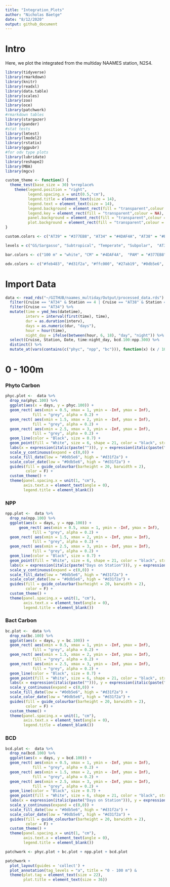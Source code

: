 ```yaml
---
title: "Integration_Plots"
author: "Nicholas Baetge"
date: "8/12/2020"
output: github_document
---
```


# Intro

Here, we plot the integrated from the multiday NAAMES station, N2S4.

```r
library(tidyverse) 
library(rmarkdown)
library(knitr)
library(readxl)
library(data.table) 
library(scales)
library(zoo)
library(oce)
library(patchwork)
#rmarkdown tables
library(stargazer)
library(pander)
#stat tests
library(lmtest)
library(lmodel2)
library(rstatix)
library(ggpubr)
#for odv type plots
library(lubridate)
library(reshape2)
library(MBA)
library(mgcv)

custom_theme <- function() {
  theme_test(base_size = 30) %+replace%
    theme(legend.position = "right",
          legend.spacing.x = unit(0.5,"cm"),
          legend.title = element_text(size = 14),
          legend.text = element_text(size = 14),
          legend.background = element_rect(fill = "transparent",colour = NA),
          legend.key = element_rect(fill = "transparent",colour = NA),
          panel.background = element_rect(fill = "transparent",colour = NA),
          plot.background = element_rect(fill = "transparent",colour = NA)) 
}

custom.colors <- c("AT39" = "#377EB8", "AT34" = "#4DAF4A", "AT38" = "#E41A1C", "AT32" = "#FF7F00", "Temperate" = "#A6CEE3", "Subpolar" = "#377EB8", "Subtropical" = "#FB9A99", "GS/Sargasso" = "#E41A1C", "Early Spring" = "#377EB8", "Late Spring" = "#4DAF4A","Early Autumn" = "#E41A1C", "Summer" = "#E41A1C", "Late Autumn" = "#FF7F00", "Gv2_2019" = "#377EB8", "WOA18_MN" = "#4DAF4A", "WOA18_AN" = "#E41A1C")

levels = c("GS/Sargasso", "Subtropical", "Temperate", "Subpolar",  "AT39-6", "AT34", "AT38", "AT32","South", "North", "Early Spring", "Late Spring","Early Autumn",  "Summer", "Late Autumn", "Gv2_2019", "WOA18_MN", "WOA18_AN","Nov", "Nov sd", "Dec", "Dec sd", "Jan", "Jan sd", "Feb", "Feb sd", "Mar", "Mar sd", "Apr", "Apr sd",  "Cruise", "ARGO")

bar.colors <- c("100 m" = "white", "CM" = "#4DAF4A",  "PAM" = "#377EB8")

odv.colors <- c("#feb483", "#d31f2a", "#ffc000", "#27ab19", "#0db5e6", "#7139fe", "#d16cfa")
```

# Import Data

```r
data <- read_rds("~/GITHUB/naames_multiday/Output/processed_data.rds") %>% 
  filter(Cruise == "AT34" & Station == 4 | Cruise == "AT38" & Station == 6) %>% 
  filter(Cruise == "AT34") %>% 
  mutate(time = ymd_hms(datetime),
         interv = interval(first(time), time),
         dur = as.duration(interv),
         days = as.numeric(dur, "days"),
         hour = hour(time),
         night_day = ifelse(between(hour, 6, 18), "day", "night")) %>% 
  select(Cruise, Station, Date, time:night_day, bcd.100:npp.300) %>% 
  distinct() %>% 
  mutate_at(vars(contains(c("phyc", "npp", "bc"))), function(x) (x / 1000)) 

```

# 0 - 100m

### Phyto Carbon

```r
phyc.plot <-  data %>% 
  drop_na(phyc.100) %>% 
  ggplot(aes(x = days, y = phyc.100)) +
  geom_rect( aes(xmin = 0.5, xmax = 1, ymin = -Inf, ymax = Inf),
            fill = "grey", alpha = 0.2) +
  geom_rect( aes(xmin = 1.5, xmax = 2, ymin = -Inf, ymax = Inf),
            fill = "grey", alpha = 0.2) +
  geom_rect( aes(xmin = 2.5, xmax = 3, ymin = -Inf, ymax = Inf),
            fill = "grey", alpha = 0.2) +
  geom_line(color = "Black", size = 0.7) +
  geom_point(fill = "White", size = 6, shape = 21, color = "black", stroke = 1) + 
  labs(x = expression(italic(paste(""))), y = expression(italic(paste("Phytoplankton Carbon, mmol m"^"-3"))), colour = "") +
  scale_y_continuous(expand = c(0,0)) +
  scale_fill_date(low = "#0db5e6", high = "#d31f2a") +
  scale_color_date(low = "#0db5e6", high = "#d31f2a") +
  guides(fill = guide_colourbar(barheight = 20, barwidth = 2),
         color = F) +
  custom_theme() +
  theme(panel.spacing.x = unit(1, "cm"),
        axis.text.x = element_text(angle = 0),
        legend.title = element_blank())

```

### NPP

```r
npp.plot <-  data %>% 
  drop_na(npp.100) %>% 
  ggplot(aes(x = days, y = npp.100)) +
      geom_rect( aes(xmin = 0.5, xmax = 1, ymin = -Inf, ymax = Inf),
            fill = "grey", alpha = 0.2) +
  geom_rect( aes(xmin = 1.5, xmax = 2, ymin = -Inf, ymax = Inf),
            fill = "grey", alpha = 0.2) +
  geom_rect( aes(xmin = 2.5, xmax = 3, ymin = -Inf, ymax = Inf),
            fill = "grey", alpha = 0.2) +
  geom_line(color = "Black", size = 0.7) +
  geom_point(fill = "White", size = 6, shape = 21, color = "black", stroke = 1) + 
  labs(x = expression(italic(paste("Days on Station"))), y = expression(italic(paste("Modeled NPP, mmol m"^"-3", "d"^-1))), colour = "") +
  scale_y_continuous(expand = c(0,0)) +
  scale_fill_date(low = "#0db5e6", high = "#d31f2a") +
  scale_color_date(low = "#0db5e6", high = "#d31f2a") +
  guides(fill = guide_colourbar(barheight = 20, barwidth = 2),
         color = F) +
  custom_theme() +
  theme(panel.spacing.x = unit(1, "cm"),
        axis.text.x = element_text(angle = 0),
        legend.title = element_blank())
```

### Bact Carbon

```r
bc.plot <-  data %>% 
  drop_na(bc.100) %>% 
  ggplot(aes(x = days, y = bc.100)) +
  geom_rect( aes(xmin = 0.5, xmax = 1, ymin = -Inf, ymax = Inf),
            fill = "grey", alpha = 0.2) +
  geom_rect( aes(xmin = 1.5, xmax = 2, ymin = -Inf, ymax = Inf),
            fill = "grey", alpha = 0.2) +
  geom_rect( aes(xmin = 2.5, xmax = 3, ymin = -Inf, ymax = Inf),
            fill = "grey", alpha = 0.2) +
  geom_line(color = "Black", size = 0.7) +
  geom_point(fill = "White", size = 6, shape = 21, color = "black", stroke = 1) + 
  labs(x = expression(italic(paste(""))), y = expression(italic(paste("Bacterioplankton Carbon, mmol m"^"-3"))), colour = "") +
  scale_y_continuous(expand = c(0,0)) +
  scale_fill_date(low = "#0db5e6", high = "#d31f2a") +
  scale_color_date(low = "#0db5e6", high = "#d31f2a") +
  guides(fill = guide_colourbar(barheight = 20, barwidth = 2),
         color = F) +
  custom_theme() +
  theme(panel.spacing.x = unit(1, "cm"),
        axis.text.x = element_text(angle = 0),
        legend.title = element_blank())

```


### BCD

```r
bcd.plot <-  data %>% 
  drop_na(bcd.100) %>% 
  ggplot(aes(x = days, y = bcd.100)) +
  geom_rect( aes(xmin = 0.5, xmax = 1, ymin = -Inf, ymax = Inf),
            fill = "grey", alpha = 0.2) +
  geom_rect( aes(xmin = 1.5, xmax = 2, ymin = -Inf, ymax = Inf),
            fill = "grey", alpha = 0.2) +
  geom_rect( aes(xmin = 2.5, xmax = 3, ymin = -Inf, ymax = Inf),
            fill = "grey", alpha = 0.2) +
  geom_line(color = "Black", size = 0.7) +
  geom_point(fill = "White", size = 6, shape = 21, color = "black", stroke = 1) + 
  labs(x = expression(italic(paste("Days on Station"))), y = expression(italic(paste("BCD, mmol m"^"-3", "d"^-1))), colour = "") +
  scale_y_continuous(expand = c(0,0)) +
  scale_fill_date(low = "#0db5e6", high = "#d31f2a") +
  scale_color_date(low = "#0db5e6", high = "#d31f2a") +
  guides(fill = guide_colourbar(barheight = 20, barwidth = 2),
         color = F) +
  custom_theme() +
  theme(panel.spacing.x = unit(1, "cm"),
        axis.text.x = element_text(angle = 0),
        legend.title = element_blank())

```


```r

patchwork <- phyc.plot + bc.plot + npp.plot + bcd.plot

patchwork +  
  plot_layout(guides = 'collect') +
  plot_annotation(tag_levels = "a", title = "0 - 100 m") &
  theme(plot.tag = element_text(size = 22),
        plot.title = element_text(size = 36)) 

```













